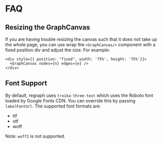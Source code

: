 
# FAQ

## Resizing the GraphCanvas
If you are having trouble resizing the canvas such that it does not take up the whole page, you can
use wrap the `<GraphCanvas/>` component with a fixed position div and adjust the size. For example:
```tsx
<div style={{ position: "fixed", width: '75%', height: '75%'}}>
  <GraphCanvas nodes={n} edges={e} />
</div>
```

## Font Support
By default, regraph uses `troika-three-text` which uses the Roboto font
loaded by Google Fonts CDN. You can override this by passing `labelFontUrl`.
The supported font formats are:

- ttf
- otf
- woff

Note: `woff2` is not supported.

<div style={{ height: 400, width: '100%', position: 'relative', margin: '0 auto', background: 'white', borderRadius: 4, border: '1px solid rgba(0,0,0,.1)', boxShadow: 'rgb(0 0 0 / 10%) 0 1px 3px 0', overflow: 'hidden' }}>
  <SpecialCharacters />
</div>
